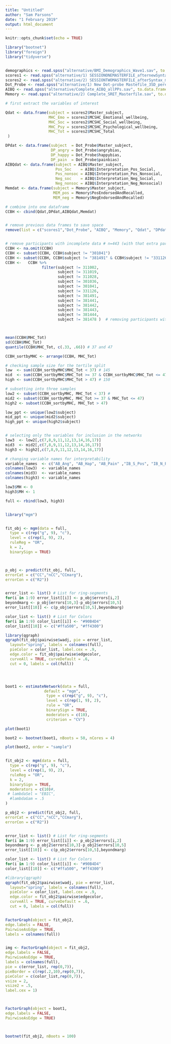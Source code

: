 ```yaml
---
title: "Untitled"
author: "Sam Parsons"
date: "1 February 2019"
output: html_document
---
```


```r
knitr::opts_chunk$set(echo = TRUE)
```

```r
library("bootnet")
library("foreign")
library("tidyverse")
```


```r

```

```r
demographics <- read.spss("alternative/BMI_Demographics_Wave1.sav", to.data.frame = TRUE)
scores1 <- read.spss("alternative/1) SESSIONONEMASTERFILE_afternewSyntax_CASEchanges_missingdatachanges.sav", to.data.frame = TRUE)
scores2 <- read.spss("alternative/2) SESSIONTWOMASTERFILE_afterSyntax_missingdata.sav", to.data.frame = TRUE)
Dot_Probe <- read.spss("alternative/1) New Dot-probe Mastefile_3SD_peremotion_4ppsdeleted_moodscales.sav", to.data.frame = TRUE)
AIBQ <- read.spss("alternative/Complete_AIBQ_allPPs.sav", to.data.frame = TRUE)
Memory <- read.spss("alternative/2) Complete_SRET_Masterfile.sav", to.data.frame = TRUE)


```



```r
# first extract the variables of interest

Qdat <- data.frame(subject = scores2$Master_subject,
                   MHC_Emo = scores2$MCSHC_Emotional_wellbeing,
                   MHC_Soc = scores2$MCSHC_Social_wellbeing,
                   MHC_Psy = scores2$MCSHC_Psychological_wellbeing,
                   MHC_Tot = scores2$MCSHC_Total
 )

DPdat <- data.frame(subject  = Dot_Probe$Master_subject,
                    DP_angry = Dot_Probe$angrybias,
                    DP_happy = Dot_Probe$happybias,
                    DP_pain  = Dot_Probe$painbias)
AIBQdat <- data.frame(subject = AIBQ$Master_subject,
                      Pos_Soc    = AIBQ$Interpretation_Pos_Social,
                      Pos_nonsoc = AIBQ$Interpretation_Pos_Nonsocial,
                      Neg_soc    = AIBQ$Interpretation_Neg_Social,
                      Neg_nonsoc = AIBQ$Interpretation_Neg_Nonsocial)
Memdat <- data.frame(subject = Memory$Master_subject,
                     MEM_pos = Memory$PosEndorsedAndRecalled,
                     MEM_neg = Memory$NegEndorsedAndRecalled)

# combine into one dataframe
CCBH <- cbind(Qdat,DPdat,AIBQdat,Memdat)


# remove previous data frames to save space
remove(list = c("scores1","Dot_Probe", "AIBQ", "Memory", "Qdat", "DPdat", "AIBQdat", "Memdat"))


# remove participants with incomplete data # n=443 (with that extra participant, and DPT acc < 70% removed)
CCBH <- na.omit(CCBH)
CCBH <- subset(CCBH, CCBH$subject != "301041")
CCBH <- subset(CCBH, CCBH$subject != "381491" & CCBH$subject != "331126" & CCBH$subject != "311002" & CCBH$subject != "311019") # removing participants with < 70% accuracy on task
CCBH <-   CCBH %>% 
                filter(subject != 311002,
                       subject != 311019,
                       subject != 311028,
                       subject != 301036,
                       subject != 301041,
                       subject != 331126,
                       subject != 381491,
                       subject != 381441,
                       subject != 381442,
                       subject != 381443,
                       subject != 381444,
                       subject != 381478 )  # removing participants with missing or incorrectly logged DPT data



mean(CCBH$MHC_Tot)
sd(CCBH$MHC_Tot)
quantile(CCBH$MHC_Tot, c(.33, .66)) # 37 and 47

```



```r
CCBH_sortbyMHC <- arrange(CCBH, MHC_Tot)

# checking sample size for the tertile split
low  <- sum(CCBH_sortbyMHC$MHC_Tot < 37) # 145
mid  <- sum(CCBH_sortbyMHC$MHC_Tot >= 37 & CCBH_sortbyMHC$MHC_Tot <= 47) # 153
high <- sum(CCBH_sortbyMHC$MHC_Tot > 47) # 150

# subsetting into three samples
low2 <- subset(CCBH_sortbyMHC, MHC_Tot < 37) # 
mid2 <- subset(CCBH_sortbyMHC, MHC_Tot >= 37 & MHC_Tot <= 47)
high2 <- subset(CCBH_sortbyMHC, MHC_Tot > 47)

low_ppt <- unique(low2$subject)
mid_ppt <- unique(mid2$subject)
high_ppt <- unique(high2$subject)


# selecting only the variables for inclusion in the networks
low3  <- low2[,c(7,8,9,11,12,13,14,16,17)]
mid3  <- mid2[,c(7,8,9,11,12,13,14,16,17)]
high3 <- high2[,c(7,8,9,11,12,13,14,16,17)]

# changing variable names for interpretability
variable_names  <- c("AB_Ang", "AB_Hap", "AB_Pain" ,"IB_S_Pos", "IB_N_Pos", "IB_S_Neg", "IB_N_Neg", "MB_Pos", "MB_Neg")
colnames(low3)  <- variable_names
colnames(mid3)  <- variable_names
colnames(high3) <- variable_names

```


```r
low3$MH <- 0
high3$MH <- 1

full <- rbind(low3, high3)


library("mgm")


fit_obj <- mgm(data = full,
  type = c(rep("g", 9), "c"),
  level = c(rep(1, 9), 2),
  ruleReg = "OR",
  k = 2,
  binarySign = TRUE)



p_obj <- predict(fit_obj, full,
errorCat = c("CC","nCC","CCmarg"),
errorCon = c("R2"))


error_list <- list() # List for ring-segments
for(i in 1:9) error_list[[i]] <- p_obj$errors[i,2]
beyondmarg <- p_obj$errors[10,3]-p_obj$errors[10,5]
error_list[[10]] <- c(p_obj$errors[10,5],beyondmarg)

color_list <- list() # List for Colors
for(i in 1:9) color_list[[i]] <- "#90B4D4"
color_list[[10]] <- c("#ffa500", "#ff4300")

library(qgraph)
qgraph(fit_obj$pairwise$wadj, pie = error_list,
  layout="spring", labels = colnames(full),
  pieColor = color_list, label.cex = .9,
  edge.color = fit_obj$pairwise$edgecolor,
  curveAll = TRUE, curveDefault = .6,
  cut = 0, labels = col(full))




boot1 <- estimateNetwork(data = full,
                 default = "mgm",
                  type = c(rep("g", 9), "c"),
                  level = c(rep(1, 9), 2),
                  rule = "OR",
                  binarySign = TRUE,
                  moderators = c(10),
                  criterion = "CV")

plot(boot1)

boot2 <- bootnet(boot1, nBoots = 50, nCores = 4)

plot(boot2, order = "sample")



```


```r

fit_obj2 <- mgm(data = full,
  type = c(rep("g", 9), "c"),
  level = c(rep(1, 9), 2),
  ruleReg = "OR",
  k = 2,
  binarySign = TRUE,
  moderators = c(10)#,
 # lambdaSel = "EBIC",
  #lambdaGam = .5
)

p_obj2 <- predict(fit_obj2, full,
errorCat = c("CC","nCC","CCmarg"),
errorCon = c("R2"))


error_list <- list() # List for ring-segments
for(i in 1:9) error_list[[i]] <- p_obj2$errors[i,2]
beyondmarg <- p_obj2$errors[10,3]-p_obj2$errors[10,5]
error_list[[10]] <- c(p_obj2$errors[10,5],beyondmarg)

color_list <- list() # List for Colors
for(i in 1:9) color_list[[i]] <- "#90B4D4"
color_list[[10]] <- c("#ffa500", "#ff4300")

#library(qgraph)
qgraph(fit_obj2$pairwise$wadj, pie = error_list,
  layout="spring", labels = colnames(full),
  pieColor = color_list, label.cex = .9,
  edge.color = fit_obj2$pairwise$edgecolor,
  curveAll = TRUE, curveDefault = .6,
  cut = 0, labels = col(full))


FactorGraph(object = fit_obj2,
edge.labels = FALSE,
PairwiseAsEdge = TRUE,
labels = colnames(full))


img <- FactorGraph(object = fit_obj2,
edge.labels = FALSE,
PairwiseAsEdge = TRUE,
labels = colnames(full),
pie = c(error_list, rep(0,7)),
pieBorder = c(rep(.2,10),rep(0,7)),
pieColor = c(color_list,rep(0,7)),
vsize = 2,
vsize2 = .5,
label.cex = 1)



FactorGraph(object = boot1,
edge.labels = FALSE,
PairwiseAsEdge = TRUE)



bootnet(fit_obj2, nBoots = 100)

```




